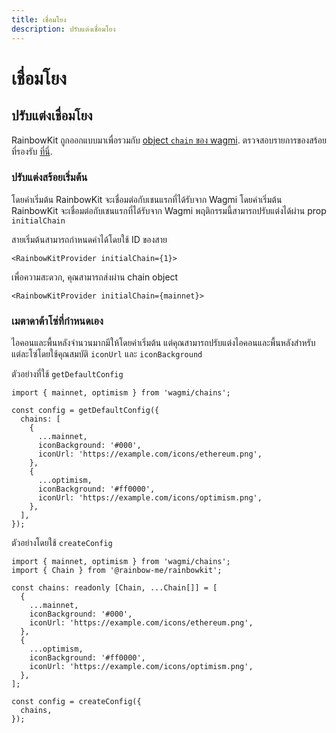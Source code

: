 ```yaml
---
title: เชื่อมโยง
description: ปรับแต่งเชื่อมโยง
---
```


# เชื่อมโยง

## ปรับแต่งเชื่อมโยง

RainbowKit ถูกออกแบบมาเพื่อรวมกับ [object `chain` ของ wagmi](https://wagmi.sh/react/chains). ตรวจสอบรายการของสร้อยที่รองรับ [ที่นี่](https://wagmi.sh/react/chains#supported-chains).

### ปรับแต่งสร้อยเริ่มต้น

โดยค่าเริ่มต้น RainbowKit จะเชื่อมต่อกับเชนแรกที่ได้รับจาก Wagmi โดยค่าเริ่มต้น RainbowKit จะเชื่อมต่อกับเชนแรกที่ได้รับจาก Wagmi พฤติกรรมนี้สามารถปรับแต่งได้ผ่าน prop `initialChain`

สายเริ่มต้นสามารถกำหนดค่าได้โดยใช้ ID ของสาย

```tsx
<RainbowKitProvider initialChain={1}>
```

เพื่อความสะดวก, คุณสามารถส่งผ่าน chain object

```tsx
<RainbowKitProvider initialChain={mainnet}>
```

### เมตาดาต้าโซ่ที่กำหนดเอง

ไอคอนและพื้นหลังจำนวนมากมีให้โดยค่าเริ่มต้น แต่คุณสามารถปรับแต่งไอคอนและพื้นหลังสำหรับแต่ละโซ่โดยใช้คุณสมบัติ `iconUrl` และ `iconBackground`

ตัวอย่างที่ใช้ `getDefaultConfig`

```tsx
import { mainnet, optimism } from 'wagmi/chains';

const config = getDefaultConfig({
  chains: [
    {
      ...mainnet,
      iconBackground: '#000',
      iconUrl: 'https://example.com/icons/ethereum.png',
    },
    {
      ...optimism,
      iconBackground: '#ff0000',
      iconUrl: 'https://example.com/icons/optimism.png',
    },
  ],
});
```

ตัวอย่างโดยใช้ `createConfig`

```tsx
import { mainnet, optimism } from 'wagmi/chains';
import { Chain } from '@rainbow-me/rainbowkit';

const chains: readonly [Chain, ...Chain[]] = [
  {
    ...mainnet,
    iconBackground: '#000',
    iconUrl: 'https://example.com/icons/ethereum.png',
  },
  {
    ...optimism,
    iconBackground: '#ff0000',
    iconUrl: 'https://example.com/icons/optimism.png',
  },
];

const config = createConfig({
  chains,
});
```
